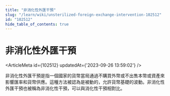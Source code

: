 ```yaml
---
title: "非消化性外匯干預"
slug: "/learn/wiki/unsterilized-foreign-exchange-intervention-102512"
id: "102512"
hide_table_of_contents: true
---
```



# 非消化性外匯干預

<ArticleMeta id={102512} updatedAt={'2023-09-26 13:59:02'} />
<div className='border-solid border-b border-t-0 my-4 border-[var(--ifm-color-gray-300)]' />

非消化性外匯干預是指一個國家的貨幣當局通過不購買外幣或不出售本幣或資產來影響匯率和貨幣供應。這種方法被認為是被動的，允許貨幣基礎的波動。非消化性外匯干預也被稱為非消化性干預，可以與消化性干預相對比。
